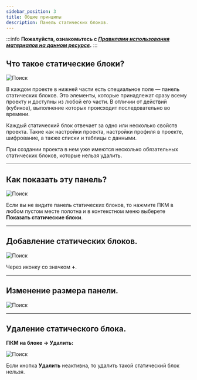 ```yaml
---
sidebar_position: 3
title: Общие принципы
description: Панель статических блоков.
--- 
```

:::info **Пожалуйста, ознакомьтесь с [*Правилами использования материалов на данном ресурсе*](../../Disclaimer).**
:::  

## Что такое статические блоки?  
![Поиск](./assets/CommonPrinciples/CommonPrinciples_pic1.png)  

В каждом проекте в нижней части есть специальное поле — панель статических блоков. Это элементы, которые принадлежат сразу всему проекту и доступны из любой его части. В отличии от действий (кубиков), выполнение которых происходит последовательно во времени.  

Каждый статический блок отвечает за одно или несколько свойств проекта. Такие как настройки проекта, настройки профиля в проекте, шифрование, а также списки и таблицы с данными.  

При создании проекта в нем уже имеются несколько обязательных статических блоков, которые нельзя удалить.  
_______________________________________________
## Как показать эту панель?  
![Поиск](./assets/CommonPrinciples/CommonPrinciples_pic2.png)  

Если вы не видите панель статических блоков, то нажмите ПКМ в любом пустом месте полотна и в контекстном меню выберете **Показать статические блоки**.  
_______________________________________________
## Добавление статических блоков.  
![Поиск](./assets/CommonPrinciples/CommonPrinciples_pic3.png)  

Через иконку со значком **+**.  
_______________________________________________
## Изменение размера панели.  
![Поиск](./assets/CommonPrinciples/CommonPrinciples_pic4.png)  
_______________________________________________
## Удаление статического блока.  
**ПКМ на блоке → Удалить:**  

![Поиск](./assets/CommonPrinciples/CommonPrinciples_pic5.png)  

Если кнопка **Удалить** неактивна, то удалить такой статический блок нельзя.